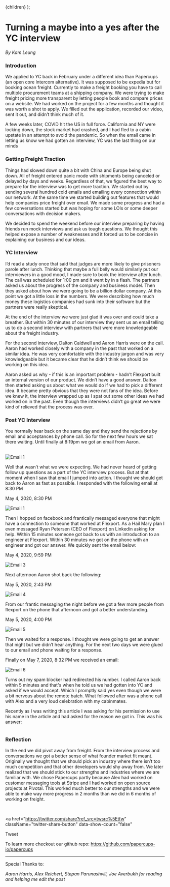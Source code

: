 
  <Prose title="Turning a maybe into a yes after the YC interview">
    {children}
  </Prose>
);

# Turning a maybe into a yes after the YC interview

_By Kam Leung_

### Introduction

We applied to YC back in February under a different idea than Papercups (an open core Intercom alternative). It was supposed to be expedia but for booking ocean freight. Currently to make a freight booking you have to call multiple procurement teams at a shipping company. We were trying to make freight pricing more transparent by letting people book and compare prices on a website. We had worked on the project for a few months and thought it was worth a shot to apply. We filled out the application, recorded our video, sent it out, and didn’t think much of it.

A few weeks later, COVID hit the US in full force. California and NY were locking down, the stock market had crashed, and I had fled to a cabin upstate in an attempt to avoid the pandemic. So when the email came in letting us know we had gotten an interview, YC was the last thing on our minds

### Getting Freight Traction

Things had slowed down quite a bit with China and Europe being shut down. All of freight entered panic mode with shipments being canceled or delayed by days and weeks. Regardless of that, we figured the best way to prepare for the interview was to get more traction. We started out by sending several hundred cold emails and emailing every connection within our network. At the same time we started building out features that would help companies price freight over email. We made some progress and had a few conversations started but was hoping for some LOIs or some deeper conversations with decision makers.

We decided to spend the weekend before our interview preparing by having friends run mock interviews and ask us tough questions. We thought this helped expose a number of weaknesses and it forced us to be concise in explaining our business and our ideas.

### YC Interview

I’d read a study once that said that judges are more likely to give prisoners parole after lunch. Thinking that maybe a full belly would similarly put our interviewers in a good mood, I made sure to book the interview after lunch. The call was scheduled for 1:00 pm and it went by in a flash. The partners asked us about the progress of the company and business model. Then they asked about how we were going to be a billion dollar company. At this point we got a little loss in the numbers. We were describing how much money these logistics companies had sunk into their software but the partners were really skeptical.

At the end of the interview we were just glad it was over and could take a breather. But within 30 minutes of our interview they sent us an email telling us to do a second interview with partners that were more knowledgeable about the freight industry.

For the second interview, Dalton Caldwell and Aaron Harris were on the call. Aaron had worked closely with a company in the past that worked on a similar idea. He was very comfortable with the industry jargon and was very knowledgeable but it became clear that he didn’t think we should be working on this idea.

Aaron asked us why - if this is an important problem - hadn’t Flexport built an internal version of our product. We didn’t have a good answer. Dalton then started asking us about what we would do if we had to pick a different idea. It became pretty obvious that they were not fans of the idea. Before we knew it, the interview wrapped up as I spat out some other ideas we had worked on in the past. Even though the interviews didn’t go great we were kind of relieved that the process was over.

### Post YC Interview

You normally hear back on the same day and they send the rejections by email and acceptances by phone call. So for the next few hours we sat there waiting. Until finally at 8:19pm we got an email from Aaron.

<br />

<Box mb={3} textAlign="center">
  <Box mb={2}>
    <Image alt="Email 1" src="../images/yc-application/Email1.png" />
  </Box>
</Box>

Well that wasn’t what we were expecting. We had never heard of getting follow up questions as a part of the YC interview process. But at that moment when I saw that email I jumped into action. I thought we should get back to Aaron as fast as possible. I responded with the following email at 8:30 PM

May 4, 2020, 8:30 PM

<Box mb={3} textAlign="center">
  <Box mb={2}>
    <Image alt="Email 1" src="../images/yc-application/Email2.png" />
  </Box>
</Box>

Then I hopped on facebook and frantically messaged everyone that might have a connection to someone that worked at Flexport. As a Hail Mary plan I even messaged Ryan Petersen (CEO of Flexport) on Linkedin asking for help. Within 15 minutes someone got back to us with an introduction to an engineer at Flexport. Within 30 minutes we got on the phone with an engineer and got our answer. We quickly sent the email below:

May 4, 2020, 9:59 PM

<Box mb={3} textAlign="center">
  <Box mb={2}>
    <Image alt="Email 3" src="../images/yc-application/Email3.png" />
  </Box>
</Box>

Next afternoon Aaron shot back the following:

May 5, 2020, 2:43 PM

<Box mb={3} textAlign="center">
  <Box mb={2}>
    <Image alt="Email 4" src="../images/yc-application/Email4.png" />
  </Box>
</Box>

From our frantic messaging the night before we got a few more people from flexport on the phone that afternoon and got a better understanding.

May 5, 2020, 4:00 PM

<Box mb={3} textAlign="center">
  <Box mb={2}>
    <Image alt="Email 5" src="../images/yc-application/Email5.png" />
  </Box>
</Box>

Then we waited for a response. I thought we were going to get an answer that night but we didn’t hear anything. For the next two days we were glued to our email and phone waiting for a response.

Finally on May 7, 2020, 8:32 PM we received an email:

<Box mb={3} textAlign="center">
  <Box mb={2}>
    <Image alt="Email 6" src="../images/yc-application/Email6.png" />
  </Box>
</Box>

Turns out my spam blocker had redirected his number. I called Aaron back within 5 minutes and that's when he told us we had gotten into YC and asked if we would accept. Which I promptly said yes even though we were a bit nervous about the remote batch. What followed after was a phone call with Alex and a very loud celebration with my cabinmates.

Recently as I was writing this article I was asking for his permission to use his name in the article and had asked for the reason we got in. This was his answer:

<Box mb={3} textAlign="center">
  <Image
    alt=""
    src="https://user-images.githubusercontent.com/4218509/96375017-7a2ab680-1144-11eb-98c9-a795a6f1df60.png"
  />
</Box>

### Reflection

In the end we did pivot away from freight. From the interview process and conversations we got a better sense of what founder market fit meant. Originally we thought that we should pick an industry where there isn’t too much competition and that other developers would shy away from. We later realized that we should stick to our strengths and industries where we are familiar with. We chose Papercups partly because Alex had worked on customer messaging tools at Stripe and I had worked on open source projects at Pivotal. This worked much better to our strengths and we were able to make way more progress in 2 months than we did in 6 months of working on freight.

<br />

<a
  href="https://twitter.com/share?ref_src=twsrc%5Etfw"
  className="twitter-share-button"
  data-show-count="false"
>
  Tweet
</a>

To learn more checkout our github repo: https://github.com/papercups-io/papercups

---

Special Thanks to:

_Aaron Harris, Alex Reichert, Stepan Parunashvili, Joe Averbukh for reading and helping me edit the post_
